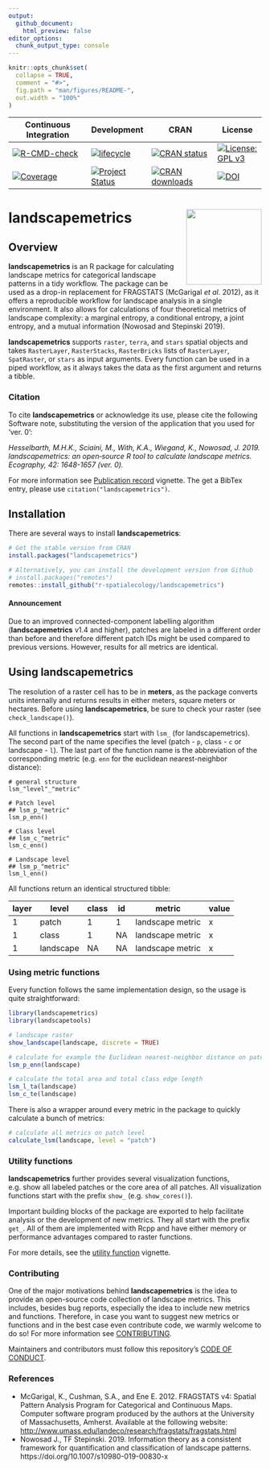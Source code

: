 ```yaml
---
output:
  github_document:
    html_preview: false
editor_options: 
  chunk_output_type: console
---
```


```r
knitr::opts_chunk$set(
  collapse = TRUE,
  comment = "#>",
  fig.path = "man/figures/README-",
  out.width = "100%"
)
```

<!-- README.md is generated from README.Rmd. Please edit that file -->

| Continuous Integration | Development | CRAN | License |
|-----------------------------------------------------------------------------------------------------------------------------------------------------------------------------------|----------------------------------------------------------------------------------------------------------------------------|------------------------------------------------------------------------------------------------------------------------------------------------------|-----------------------------------------------------------------------------------------------------------------|
| [![R-CMD-check](https://github.com/r-spatialecology/landscapemetrics/actions/workflows/R-CMD-check.yaml/badge.svg?branch=main)](https://github.com/r-spatialecology/landscapemetrics/actions/workflows/R-CMD-check.yaml) | [![lifecycle](https://img.shields.io/badge/lifecycle-stable-brightgreen.svg)](https://www.tidyverse.org/lifecycle/#stable) | [![CRAN status](https://www.r-pkg.org/badges/version/landscapemetrics)](https://cran.r-project.org/package=landscapemetrics) | [![License: GPL v3](https://img.shields.io/badge/License-GPLv3-blue.svg)](https://www.gnu.org/licenses/gpl-3.0) |
| [![Coverage](https://codecov.io/gh/r-spatialecology/landscapemetrics/branch/main/graph/badge.svg)](https://codecov.io/github/r-spatialecology/landscapemetrics?branch=main) | [![Project Status](http://www.repostatus.org/badges/latest/active.svg)](http://www.repostatus.org/#active) | [![CRAN downloads](http://cranlogs.r-pkg.org/badges/grand-total/landscapemetrics)](http://cran.rstudio.com/web/packages/landscapemetrics/index.html) | [![DOI](https://img.shields.io/badge/DOI-10.1111/ecog.04617-blue.svg)](https://doi.org/10.1111/ecog.04617) |

# landscapemetrics <img src="man/figures/logo.png" align="right" width="150" />

## Overview

**landscapemetrics** is an R package for calculating landscape metrics for categorical landscape patterns in a tidy workflow. The package can be used as a drop-in replacement for FRAGSTATS (McGarigal *et al.* 2012), as it offers a reproducible workflow for landscape analysis in a single environment. It also allows for calculations of four theoretical metrics of landscape complexity: a marginal entropy, a conditional entropy, a joint entropy, and a mutual information (Nowosad and Stepinski 2019).

**landscapemetrics** supports `raster`, `terra`, and `stars` spatial objects and takes `RasterLayer`, `RasterStacks`, `RasterBricks` lists of `RasterLayer`, `SpatRaster`, or `stars` as input arguments. Every function can be used in a piped workflow, as it always takes the data as the first argument and returns a tibble. 

### Citation

To cite **landscapemetrics** or acknowledge its use, please cite the following Software note, substituting the version of the application that you used for 'ver. 0':

<p>
<i> 
Hesselbarth, M.H.K., Sciaini, M., With, K.A., Wiegand, K., Nowosad, J. 2019.
landscapemetrics: an open‐source R tool to calculate landscape metrics. Ecography, 42: 1648-1657 (ver. 0). 
</i>
</p>

For more information see [Publication record](https://r-spatialecology.github.io/landscapemetrics/articles/articles/publication_record.html) vignette. The get a BibTex entry, please use `citation("landscapemetrics")`.

## Installation

There are several ways to install **landscapemetrics**:

```r
# Get the stable version from CRAN
install.packages("landscapemetrics")

# Alternatively, you can install the development version from Github
# install.packages("remotes")
remotes::install_github("r-spatialecology/landscapemetrics")
```

#### Announcement

Due to an improved connected-component labelling algorithm (**landscapemetrics** v1.4 and higher), patches are labeled in a different order than before and therefore different patch IDs might be used compared to previous versions. However, results for all metrics are identical.

## Using landscapemetrics

The resolution of a raster cell has to be in **meters**, as the package converts units internally and returns results in either meters, square meters or hectares. Before using **landscapemetrics**, be sure to check your raster (see `check_landscape()`).

All functions in **landscapemetrics** start with `lsm_` (for landscapemetrics). The second part of the name specifies the level (patch - `p`, class - `c` or landscape - `l`). The last part of the function name is the abbreviation of the corresponding metric (e.g. `enn` for the euclidean nearest-neighbor distance):   

```
# general structure
lsm_"level"_"metric"

# Patch level
## lsm_p_"metric"
lsm_p_enn()

# Class level
## lsm_c_"metric"
lsm_c_enn()

# Landscape level
## lsm_p_"metric"
lsm_l_enn()
```

All functions return an identical structured tibble:

| layer | level     | class | id | metric           | value |
| ----- | --------- | ----- | -- | ---------------- | ----- |
| 1     | patch     | 1     | 1  | landscape metric | x     |
| 1     | class     | 1     | NA | landscape metric | x     |
| 1     | landscape | NA    | NA | landscape metric | x     |

### Using metric functions

Every function follows the same implementation design, so the usage is quite straightforward:

```r
library(landscapemetrics)
library(landscapetools)

# landscape raster
show_landscape(landscape, discrete = TRUE)

# calculate for example the Euclidean nearest-neighbor distance on patch level
lsm_p_enn(landscape)

# calculate the total area and total class edge length
lsm_l_ta(landscape)
lsm_c_te(landscape)
```

There is also a wrapper around every metric in the package to quickly calculate a bunch of metrics:

```r
# calculate all metrics on patch level
calculate_lsm(landscape, level = "patch")
```

### Utility functions

**landscapemetrics** further provides several visualization functions, e.g. show all labeled patches or the core area of all patches. All visualization functions start with the prefix `show_` (e.g. `show_cores()`).

Important building blocks of the package are exported to help facilitate analysis or the development of new metrics. They all start with the prefix `get_`. All of them are implemented with Rcpp and have either memory or performance advantages compared to raster functions.

For more details, see the [utility function](https://r-spatialecology.github.io/landscapemetrics/articles/articles/utility.html) vignette.

### Contributing

One of the major motivations behind **landscapemetrics** is the idea to provide an open-source code collection of landscape metrics. This includes, besides bug reports, especially the idea to include new metrics and functions. Therefore, in case you want to suggest new metrics or functions and in the best case even contribute code, we warmly welcome to do so\! For more information see [CONTRIBUTING](CONTRIBUTING.md).

Maintainers and contributors must follow this repository’s [CODE OF CONDUCT](CODE_OF_CONDUCT.md).

### References

- McGarigal, K., Cushman, S.A., and Ene E. 2012. FRAGSTATS v4: Spatial Pattern Analysis Program for Categorical and Continuous Maps. Computer software program produced by the authors at the University of Massachusetts, Amherst. Available at the following website: <http://www.umass.edu/landeco/research/fragstats/fragstats.html>
- Nowosad J., TF Stepinski. 2019. Information theory as a consistent framework for quantification and classification of landscape patterns. https://doi.org/10.1007/s10980-019-00830-x
